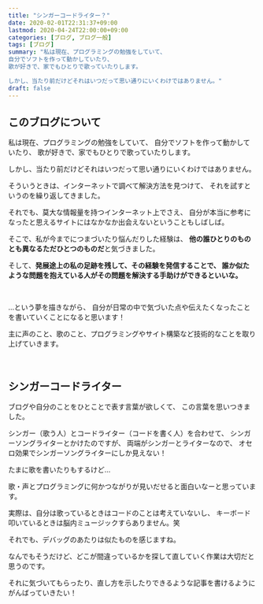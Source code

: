```yaml
---
title: "シンガーコードライター？"
date: 2020-02-01T22:31:37+09:00
lastmod: 2020-04-24T22:00:00+09:00
categories: [ブログ, ブログ一般]
tags: [ブログ]
summary: "私は現在、プログラミングの勉強をしていて、
自分でソフトを作って動かしていたり、
歌が好きで、家でもひとりで歌っていたりします。

しかし、当たり前だけどそれはいつだって思い通りにいくわけではありません。"
draft: false
---
```


## このブログについて
私は現在、プログラミングの勉強をしていて、
自分でソフトを作って動かしていたり、
歌が好きで、家でもひとりで歌っていたりします。

しかし、当たり前だけどそれはいつだって思い通りにいくわけではありません。
<!--more-->
そういうときは、インターネットで調べて解決方法を見つけて、
それを試すというのを繰り返してきました。

それでも、莫大な情報量を持つインターネット上でさえ、
自分が本当に参考になったと思えるサイトにはなかなか出会えないということもしばしば。

そこで、私が今までにつまづいたり悩んだりした経験は、
**他の誰ひとりのものとも異なるただひとつのものだ**と気づきました。

そして、**発展途上の私の足跡を残して、その経験を発信することで、
誰か似たような問題を抱えている人がその問題を解決する手助けができるといいな。**

<br>

…という夢を描きながら、
自分が日常の中で気づいた点や伝えたくなったことを書いていくことになると思います！

主に声のこと、歌のこと、プログラミングやサイト構築など技術的なことを取り上げていきます。

<br>

## シンガーコードライター
ブログや自分のことをひとことで表す言葉が欲しくて、
この言葉を思いつきました。

シンガー（歌う人）とコードライター（コードを書く人）を合わせて、
シンガーソングライターとかけたのですが、
両端がシンガーとライターなので、
オセロ効果でシンガーソングライターにしか見えない！

たまに歌を書いたりもするけど…

歌・声とプログラミングに何かつながりが見いだせると面白いなーと思っています。

実際は、自分は歌っているときはコードのことは考えていないし、
キーボード叩いているときは脳内ミュージックすらありません。笑

それでも、デバッグのあたりは似たものを感じますね。

なんでもそうだけど、どこが間違っているかを探して直していく作業は大切だと思うのです。

それに気づいてもらったり、直し方を示したりできるような記事を書けるようにがんばっていきたい！

